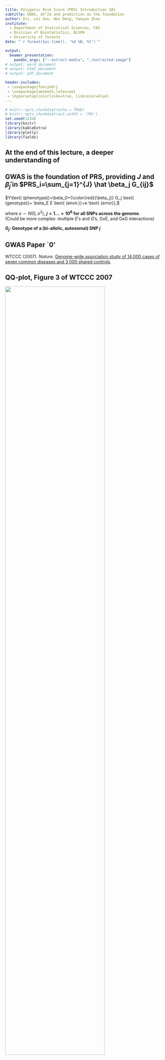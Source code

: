 ```yaml
---
title: Polygenic Risk Score (PRS) Introduction 101
subtitle: GWAS, $h^2$ and prediction as the foundation
author: Drs. Lei Sun, Wei Deng, Yanyan Zhao
institute:
  - Department of Statistical Sciences, FAS  
  - Division of Biostatistics, DLSPH  
  - University of Toronto    
date: "`r format(Sys.time(), '%d %B, %Y')`"

output: 
  beamer_presentation: 
    pandoc_args: ["--extract-media", "./extracted-image"]
# output: word_document
# output: html_document
# output: pdf_document

header-includes:
 - \usepackage{fancyhdr}
 - \usepackage{amsmath,latexsym}
 - \hypersetup{colorlinks=true, linkcolor=blue}
---
```


```r
# knitr::opts_chunk$set(echo = TRUE)
# knitr::opts_chunk$set(out.width = '70%') 
set.seed(1234) 
library(knitr)
library(kableExtra)
library(plotly)
library(fields) 
```

## At the end of this lecture, a **deeper** understanding of 
\begin{itemize}  
\item the multiple hypothesis testing issue inherent in GWAS  
\item the (high) variability inherent in $\hat \beta$, the $\beta$ estimates 
\item heritability $h^2$ as a function of both $\beta$ and MAF (and $\sigma^2$) 
\item  the `genetic effect size' of a SNP $= \beta^2 \cdot \mbox{MAF}\cdot(1-\mbox{MAF})$
\vspace{6pt} 
\item a conceptual PRS construction based on the ground truth, PRS.oracle
\item DIY ROC plotting and AUC calculation for a PRS-based prediction 
\end{itemize}

## GWAS is the foundation of PRS, providing $J$ and $\hat \beta_j$ in $PRS_i=\sum_{j=1}^{J} \hat \beta_j G_{ij}$  
$Y\text{ (phenotype)}=\beta_0+{\color{red}{\beta_j}} G_j \text{ (genotype)}+ \beta_E E \text{ (envir.)}+e \text{ (error)},$ 
\centerline{$\color{red}{H_0: \beta_j=0},$}  
\small
where $e\sim N(0, \sigma^2)$, **$j=1\ldots > 10^6$ for all SNPs across the genome**.  
\vspace{3pt}
\footnotesize
(Could be more complex: multiple $E's$ and $G$'s, GxE, and GxG interactions)  

\vspace{12pt}
\normalsize
**$G_j$: Genotype of a (bi-allelic, autosomal) SNP $j$**  
\small
\begin{itemize}
\item coded 0, 1 and 2 for $aa$, $Aa$ and $AA$    
\item $a=$ the reference allele  
\item $A=$ the alternative allele (often the minor allele with MAF of $p$)  
\item freq. of $aa$, $Aa$ and $AA$: $(1-p)^2$, $2p(1-p)$ and $p^2$ under HWE 
\end{itemize}

## GWAS Paper `0' 

WTCCC (2007). *Nature*. [Genome-wide association study of 14,000 cases of seven common diseases and 3,000 shared controls](https://pubmed.ncbi.nlm.nih.gov/17554300/). 
\vspace{6pt}
\small
\begin{itemize}
\item Phenotypes: Seven major diseases, e.g. Bipolar, Hypertension  
\item Samples: $\approx$ 2000 cases and (shared) 3000 controls for each disease  
\item SNPs: Affymetrix 500K  
\item Analyses: {\bf much effort on quality control (QC)}, simple association tests, novel imputation method. 
\item Results: 24 independent association signals at p-value $< 5\cdot 10^{-7}$ \scriptsize
\item[] almost all true positives based on previous or replication studies
\item[] Some of the loci confer risk for multiple diseases
\item[] 58 additional loci at $10^{-5}<$ p-value $<5\cdot 10^{-7}$
\end{itemize}

## \footnotesize  QQ-plot, Figure 3 of WTCCC 2007
![](https://utstat.toronto.edu/sun/art/fig-wtccc-fig3.png){width=80%}  
\vspace{6pt}

\tiny
Black: post-QC SNPs, MAF >1% and missing data rate <1%. SNPs at which the test statistic exceeds 30 are represented by triangles. (Most current GWASs: on the -log10(p-value) scale with no confidence band but with a main diagonal line.)   
Blue: excluding SNPs located in the regions of association listed in Table 3 ($< 5\cdot 10^{-7}$) (for BD: no visible effect on the plot, and for HT: no such SNPs).

## \footnotesize  Manhattan plot, Figure 4 of WTCCC 2007
![](https://utstat.toronto.edu/sun/art/fig-wtccc-fig4.png){height=90%}  

## \footnotesize  A refresher $Y$-on-$G$ association test  via simulation 
\tiny
```r
set.seed(101) 

nsample=1000; maf=0.2; beta=0.3; beta.0=0; sigma=1 # no E for simplicity
nG=rmultinom(1,size=nsample,prob=c((1-maf)^2,2*maf*(1-maf), maf^2)) # assume HWE
G=c(rep(0,nG[1]),rep(1,nG[2]),rep(2,nG[3]))
e=rnorm(nsample,mean=0,sd=sigma)
Y=beta.0+beta*G+e

boxplot(Y~G,main=paste("Y = ",beta.0, "+ ",beta,"*G + e",sep=""), ylab="Phenotype (Y)", xlab="Genotype (G)")
stripchart(Y~G,vertical=T,method="jitter",add=T,pch=20,col="gray")
title(line=0.5,paste("n=",nsample,", MAF=",maf,", sigma=",sigma, sep=""),cex.main=0.9)
```
  
## \footnotesize The true (solid) and fitted (dotted) regression lines
\tiny
```r
plot(G,Y,main=paste("Y = ",beta.0, "+ ",beta,"*G + e",sep=""), ylab="Phenotype (Y)", xlab="Genotype (G)", xlim=c(-.5,2.5))
title(line=0.5,paste("n=",nsample,", MAF=",maf,", sigma=",sigma, sep=""),cex.main=0.9)
fit=lm(Y~G)
abline(a=fit$coef[1],b=fit$coef[2],lty=2) # fitted regression (dotted) line
abline(a=beta.0,b=beta) # true regression (solid) line
fit$coef
```

## \footnotesize Quiz: \small difference between the same Y=0+0.3*G+e regression? 
\tiny
```r
set.seed(101)
par(mfrow=c(2,2))

# temp.function
temp.function.plot=function(seed,nsample,maf,beta, beta.0, sigma) 
{
  nG=rmultinom(1,size=nsample,prob=c((1-maf)^2,2*maf*(1-maf), maf^2)) 
  G=c(rep(0,nG[1]),rep(1,nG[2]),rep(2,nG[3]))
  e=rnorm(nsample,mean=0,sd=sigma)
  Y=beta.0+beta*G+e
  fit=lm(Y~G)
  plot(G,Y,main=paste("Y = ",beta.0, "+ ",beta,"*G + e",sep=""), ylab="", xlab=paste("beta.0.hat=",round(fit$coef[1],2), "(",round(summary(fit)$coefficients[1,2],2), ")", ", beta.hat=", round(fit$coef[2],2), "(",round(summary(fit)$coefficients[2,2],2), ")", sep=""),xlim=c(-.5,2.5))
  title(line=0.5,paste("n=",nsample,", MAF=",maf,", sigma=",sigma, sep=""),cex.main=0.9)
  abline(a=fit$coef[1],b=fit$coef[2],lty=2) # fitted regression (dotted) line
  abline(a=beta.0,b=beta) # true regression (solid) line
} 

# the reference plot
temp.function.plot(nsample=1000, maf=0.2, beta=0.3, beta.0=0, sigma=1)
# reduce the sample size from 1000 to 100
temp.function.plot(nsample=100,maf=0.2, beta=0.3, beta.0=0, sigma=1)
# reduce the MAF from 0.2 to 0.05
temp.function.plot(nsample=1000,maf=0.05, beta=0.3, beta.0=0, sigma=1)
# increase the sigma for the error term from 1 to 5
temp.function.plot(nsample=1000, maf=0.2, beta=0.3, beta.0=0, sigma=5)
```


## \footnotesize  What if $Y$ is binary for a case-control study?  

\footnotesize
A continuous trait: $E(Y)=\beta_0+\beta_j G_j$  (no $E$ for notation simplicity)    
\vspace{8pt}
A binary trait: $E(Y)=1\cdot\text{Prob}(Y=1)+0\cdot \text{Prob}(Y=0)=\text{Prob}(Y=1)$   
\vspace{8pt}

**Instead of studying $E(Y)=\text{Prob}(Y=1)$ directly, use a `smart' transformation, $g(E(Y))$,**   
$$logit(E(Y))=logit(\text{Prob}(Y=1))=log(\frac{\text{Prob}(Y=1)}{1-\text{Prob}(Y=1)}) \in (-\infty, \infty)$$  
\vspace{6pt}

**Logistic regression, a generalized linear model (GLM)**, 
$$g(E(Y))=logit(E(Y))=log(\frac{\text{Prob}(Y=1)}{1-\text{Prob}(Y=1)})=\beta_0+\beta_j G_j$$    
\vspace{6pt}

Interpretation: **$\beta$ is the logOR** and   
$$\text{Prob}(Y=1)=\frac{exp(\beta_0+\beta_j G_j)}{1+exp(\beta_0+\beta_j G_j)}$$  
  
## Binary trait simulation study (not discussed here)  
\vspace{2cm}

\centerline{\bf NOT easy!}
\vspace{2.5cm}

\small
We can use **a liability/threshold model** to create cases and controls from a continuous outcome, similar to a population-based case-control study using e.g. the UK Biobank data.

## Can we talk about $PRS_i=\sum_{j=1}^{J} \hat \beta_j G_{ij}$ now?    \hspace{2cm} NOT yet: \color{red}{A deeper understanding of GWAS is needed!}   

**Even determining $J$, the `top' associated/ranked SNPs, is not that simple!** Several complications:  
\vspace{12pt}  

\begin{itemize}
\item multiple hypothesis testing (mht; here)   
\item weak-moderate genetic effect size (low power; next)  
\item correlated tests (LD) (`power'?; a bit at the end)
\small
\item[] (many complex and interesting Qs, e.g. consider LD prior or post GWAS?)
\item ...
\end{itemize}

## mht: from $\alpha=0.05$ to $5\times 10^{-8}$, the genome-wide (GW) significance level
\small
Dudbridge and Gusnanto (2008). *Genetic Epidemiology*.  [Estimation of significance thresholds for genomewide association scans](https://www.ncbi.nlm.nih.gov/pmc/articles/PMC2573032/).    
$$g(E(Y))=\beta_0+\beta_j G_j; \:\:\: H_0:\beta_j=0\:\text{ for } j=1,\ldots\approx 10^6 \text{ SNPs}.$$    
  
- **$\alpha=0.05$: many `significant' SNPs per GWAS/family of tests**.  
- If all SNPs are not associated, p-values are Unif(0,1) distributed.  
  
- **$\alpha=5\times 10^{-8}$: family/GWAS-wise error rate (FWER) of 0.05**,
$$\text{Prob(at least one false positive SNP per GWAS)}\leq 0.05.$$

## An illustrative simulation study: no SNPs associated
\footnotesize
**Using $\alpha=0.05$ leads to 256 significant SNPs (all false positives) in this one single `GWAS.null'! \hspace{0.1cm} No significant findings at $\alpha=0.05/5000$**  

\tiny
```r
set.seed(101) 
nsample=1000; nsnp=5000 # less than 10^6 and no LD for now
G=matrix(-9,nrow = nsample,ncol = nsnp) # the genotype matrix
maf=runif(nsnp,min=0.05,max=0.5) # MAF randomly drawn from Unif(0,05,0.5) for simplicity
maf.hat=rep(-9,nsnp) 
nsnp.true=0 # number of truly associated SNPs
beta.true=0 # no effect to study type 1 error
beta=c(rep(beta.true,nsnp.true),rep(0,(nsnp-nsnp.true))) # beta vector
betaG=rep(0,nsample) # the initial beta*G vector  
for(j in 1:nsnp){ # using the loop function slows down the computation but adds clarity for teaching.
  nG=rmultinom(1,size=nsample,prob=c((1-maf[j])^2,2*maf[j]*(1-maf[j]), maf[j]^2))
  maf.hat[j]=(2*nG[3]+nG[2])/(2*nsample) # MAF estimated from the sample 
  G[,j]=sample(c(rep(0,nG[1]),rep(1,nG[2]),rep(2,nG[3]))) # shuffle the G; no LD
  betaG=betaG+beta[j]*G[,j]
}
beta.0=0;sigma=1;e=rnorm(nsample,mean=0,sd=sigma)
Y=beta.0+betaG+e # the phenotype vector
sum.stat=matrix(-9,nrow=nsnp,ncol=7)
colnames(sum.stat)=c("MAF", "MAF.hat", "beta", "beta.hat", "se", "Z.value", "p.value")
for(j in 1:nsnp){
  fit=lm(Y~G[,j]); sum.stat[j,]=c(maf[j],maf.hat[j], beta[j], summary(fit)$coefficients[2,])
}
sum(sum.stat[,"p.value"]<=0.05) # many "significant" SNPs in this one single "GWAS"
sum(sum.stat[,"p.value"]<=0.05/nsnp) # using the Bonferroni correction for FWER of 0.05
```

##
**Pay attention to the spread of $\hat \beta_j$ histogram (top-left plot)**   
\color{red}No association here, true $\beta_j=0$ for all SNPs.   
\vspace{12pt}

\tiny
```r
par(mfrow=c(2,2))
hist(sum.stat[,"beta.hat"],freq=F)
# use sample estimate but this is not strictly correct as 
# variance of beta.hat depends on n, sigma and MAF: sigma^2/(n*var(G))
# and MAFs for the simulated SNPs vary.
curve(dnorm(x,mean=0, sd=(sqrt(var(sum.stat[,"beta.hat"])))), add=T,lwd=2,col="blue")
hist(sum.stat[,"Z.value"],freq=F)
curve(dnorm(x,mean=0, sd=1), add=T,lwd=2,col="blue")
hist(sum.stat[,"p.value"],freq=F)
abline(h=1,col="blue")
plot(-log10((seq(1,nsnp,1)-0.5)/nsnp), -log10(sort(sum.stat[,"p.value"])),ylab="-log(p-value) Obs", xlab="-log(p-value) Exp",main="QQ-plot of p-value")
abline(0,1,lwd=2,col="blue")

sum.stat.null=sum.stat # save it for later comparison
```

## \footnotesize  Also pay attention to the uncertainty in MAF estimates
\vspace{6pt}

\tiny
```r
par(mfrow=c(1,2))
plot(maf,maf.hat,xlab="True MAF",ylab="MAF sample estimate",main="All SNPs")
abline(0,1,col="blue")
temp.index=which(maf<0.1)
#hist(maf[temp.index])
#plot(maf[temp.index],maf.hat[temp.index])
plot(maf[temp.index],maf.hat[temp.index],xlab="True MAF < 0.1",ylab="MAF sample estimate",main="Zoom-in: SNPs with MAF<10%")
abline(0,1,col="blue")
```

## An illustrative `polygenic' model simulation study 
\vspace{6pt}

10 out 5000 indep.\ SNPs with **varying `moderate-large' effects** are truly associated with $Y$ (**all $\beta=0.3$ but MAF vary**).       
\small
$$Y_i=\sum_{j=1}^{10} \beta_jG_{ij} + e, \text{ where } \beta_j=0.3$$ 
$$\text{ MAF} \sim \text{  Unif(0.05,0.5)}, \: e\sim N(0,1).$$  
\vspace{6pt}

\scriptsize
```r
nsnp.true=10 # number of truly associated SNPs
beta.true=0.3 # "large" effect (also MAF, the error term, and the sample size)
```
\vspace{6pt}

```r
set.seed(101) 
nsample=1000;nsnp=5000 
G=matrix(-9,nrow = nsample,ncol = nsnp)
maf=runif(nsnp,min=0.05,max=0.5)
maf.hat=rep(-9,nsnp)
nsnp.true=10; beta.true=0.3 # +-sign later
beta=c(rep(beta.true,nsnp.true),rep(0,(nsnp-nsnp.true)))
betaG=rep(0,nsample)
for(j in 1:nsnp){ 
  nG=rmultinom(1,size=nsample,prob=c((1-maf[j])^2,2*maf[j]*(1-maf[j]), maf[j]^2))
  maf.hat[j]=(2*nG[3]+nG[2])/(2*nsample)
  G[,j]=sample(c(rep(0,nG[1]),rep(1,nG[2]),rep(2,nG[3]))) # shuffle the G; no LD
  betaG=betaG+beta[j]*G[,j]
}
beta.0=0;sigma=1;e=rnorm(nsample,mean=0,sd=sigma) 
Y=beta.0+betaG+e

sum.stat=matrix(-9,nrow=nsnp,ncol=7)
colnames(sum.stat)=c("MAF", "MAF.hat", "beta", "beta.hat", "se", "Z.value", "p.value")
for(j in 1:nsnp){
  fit=lm(Y~G[,j])
  sum.stat[j,]=c(maf[j],maf.hat[j],beta[j],summary(fit)$coefficients[2,])
}
hist(Y,freq=F)
curve(dnorm(x,mean=mean(Y), sd=sqrt(var(Y))), add=T,lwd=2,col="blue")
```

## 
```r
par(mfrow=c(2,2))
hist(sum.stat[,"beta.hat"],freq=F)
curve(dnorm(x,mean=0, sd=(sqrt(var(sum.stat[,"beta.hat"])))), add=T,lwd=2,col="blue")
hist(sum.stat[,"Z.value"],freq=F)
curve(dnorm(x,mean=0, sd=1), add=T,lwd=2,col="blue")
hist(sum.stat[,"p.value"],freq=F)
abline(h=1,col="blue")
plot(-log10((seq(1,nsnp,1)-0.5)/nsnp), -log10(sort(sum.stat[,"p.value"])),ylab="-log(p-value) Obs", xlab="-log(p-value) Exp",main="QQ-plot of p-value")
abline(0,1,lwd=2,col="blue")
```

\vspace{12pt}
\scriptsize \bf N.B. Histogram and QQ-plot carry different types of information!

## A closer look at the histograms of $\hat \beta$ and $Z=\hat \beta/SE$  

\small \bf Trouble ahead: similar between the GWAS.PRS (top) and GWAS.null (bottom)
\vspace{12pt}

```r
par(mfrow=c(2,2))
hist(sum.stat[,"beta.hat"],freq=T,main="GWAS.PRS, the polygenic model",xlim=c(-0.4,0.4),xlab="beta.hat",nclass=20)
hist(sum.stat[,"Z.value"],freq=T,main="GWAS.PRS, the polygenic model",xlim=c(-4,6),xlab="Z.value",nclass=20)
hist(sum.stat.null[,"beta.hat"],freq=T,main="GWAS.null, the GWAS with no associated SNPs",xlim=c(-0.4,0.4),xlab="beta.hat",nclass=20)
hist(sum.stat.null[,"Z.value"],freq=T,main="GWAS.null, the GWAS with no associated SNPs",xlim=c(-4,6),xlab="Z.value",nclass=20)
```

## GWAS-type of summary statistics 
\tiny
```r
sum.stat[1:30,]
```

## \footnotesize  SNP1 output
\scriptsize 
```r
# SNP1 
summary(lm(Y~G[,1]))
```

## \footnotesize  SNP2 output
\scriptsize
```r
# SNP1 
summary(lm(Y~G[,2]))
```

## IF we knew which set of SNPs to include (getting into the PRS direction but not yet) 

\tiny  
```r
# not realistic: no GWAS needed if we already know which SNPs are associated!
summary(lm(Y~G[,1]+G[,2]+G[,3]+G[,4]+G[,5]+G[,6]+G[,7]+G[,8]+G[,9]+G[,10]))
```

## What kind of model (heritability, $h^2$) did we simulate?  
\footnotesize
$$Y=\sum_{j=1}^{10} \beta_jG_{j} + e, \text{ where } \beta_j=0.3, \: e\sim N(0,\sigma^2=1),$$  
**The MAF of the 10 truly associated SNPs**, ranging from 0.07 to 0.37: 
```r
round(maf[1:nsnp.true],2)
```
\vspace{12pt}  

\normalsize
**True (not estimated) heritability:** 
$${h^2} =\frac{V_G}{V_G+V_e}=\frac{0.321}{0.321+1}=24.3\%$$  
\vspace{6pt} 
\footnotesize
```r
V.G=sum(beta[1:nsnp.true]^2*(2*maf[1:nsnp.true]*(1-maf[1:nsnp.true])))
V.e=sigma^2
h2=V.G/(V.G+V.e)
round(c(V.G,V.e,h2),3)
```


## Analytical details for $h^2$ of this **simple** model  
(linear, fixed-effect, additive, no LD, no interaction)  
\vspace{6pt}

\small 
$$Y=\sum_{j=1} \beta_jG_{j} + e, \text{ where } \: e\sim N(0,\sigma^2).$$  
\normalsize
$$V_Y=Var(Y)=\sum_j \beta_j^2 Var(G_j) + \sigma^2=V_G+V_e,$$
\footnotesize
\begin{itemize}
\item $G_j$: $p_j$ as MAF for $A$
\item coded additively: $0=aa$, $1=Aa$ and $2=AA$
\item genotype frequency under HWE: $(1-p_j)^2$, $2p_j(1-p_j)$ and $p_j^2$ 
\item $E(G_j)=2p_j$; $Var(G_j)=2p_j(1-p_j)$  
\end{itemize}
\normalsize
$$\text{(narrow) } h^2=\frac{V_G}{V_G+V_e}=\frac{\sum_j \beta_j^2 Var(G_j)}{Var(Y)}=\frac{\color{red}{\sum_j \beta_j^2 2p_j(1-p_j)}}{\sum_j \beta_j^2 2p_j(1-p_j)+\sigma^2}.$$  

## Heritability of GWAS `loci', $h_j^2$ contributed by each individual, independent SNP $j$ in our case

$$\text{(narrow) } h_{j}^2=\frac{\color{red}{\beta_j^2 2p_j(1-p_j)}}{\sum_j \beta_j^2 2p_j(1-p_j)+\sigma^2}.$$  
\vspace{24pt}  

**$\beta_j=0.3$ for all 10 causal SNPs but MAFs differ:**
\scriptsize
```r
round(maf[1:nsnp.true],3) # beta=0.3 for all SNPs but maf differ
```
\vspace{12pt}  

\normalsize
**Thus, (true not estimated) SNP $h_j^2$'s differ:**
\scriptsize
```r
V.G.loci=beta[1:nsnp.true]^2*(2*maf[1:nsnp.true]*(1-maf[1:nsnp.true]))
V.G=sum(beta[1:nsnp.true]^2*maf[1:nsnp.true])
V.e=sigma^2 
h2.loci=V.G.loci/(V.G+V.e)
round(h2.loci,3) # h2 contributed by each individual SNP
```

## Worth repeating: What is the effect size of a SNP?  

**All 10 SNPs have $\beta=0.3$, but their (true not estimated) $h^2$ contributions vary**
\begin{itemize}
\item[] from 1\% (MAF=0.07, SNP2) 
\item[] to \hspace{7pt}  3.4\% (MAF=0.37, SNP3)
\end{itemize}
\vspace{8pt}

${\color{red}{\sum_j \beta_j^2 2p_j(1-p_j)}}$
\begin{itemize}
\item[] {\bf Effect interpretation depends on MAF (and also $\sigma^2$}).
\item[] $n$ comes in later when we try to find these SNPs using data. 
\end{itemize}
\vspace{8pt}

**In practice, $\beta_j$ must be estimated and **
\begin{itemize}
\item[] Large $n$ is then critical! 
\item[] MAF $p_j$ and $\sigma^2$ also need to be estimated.
\end{itemize}


## \footnotesize Connection with Explained Variatation (EV) and $R^2$ from regression  
(linear, fixed-effect, additive, no LD, no interaction)  
\small
$$Y=\sum_{j=1} \beta_jG_{j} + e, \text{ where } \: e\sim N(0,\sigma^2).$$ 
\vspace{12pt}
$$
\begin{aligned}
EV&=\frac{\text{variation of Y explained by G}}{\text{total variation of Y}}=\frac{Var(E(Y|G))}{Var(Y)}\\
&=\frac{\sum_j \beta_j^2 2p_j(1-p_j)}{\sum_j \beta_j^2 2p_j(1-p_j)+\sigma^2}=h^2.
\end{aligned}
$$
\vspace{18pt}
$$
\begin{aligned}
R^2&=\frac{SS_{explained}}{SS_{total}}=1-\frac{SS_{residual}}{SS_{total}}\\
&=1-\frac{\sum_i (y_i-\hat y_i)^2}{\sum_i (y_i-\bar y)^2} \approx h^2
\end{aligned}
$$

## Recall: multi-SNP regression **IF** we knew the true model 
\tiny  
```r
# not realistic: why GWAS if we already know which SNPs are associated
summary(lm(Y~G[,1]+G[,2]+G[,3]+G[,4]+G[,5]+G[,6]+G[,7]+G[,8]+G[,9]+G[,10]))
```

\normalsize
**\color{red}From multi-SNP to one-super-SNP (PRS) association!**

## **IF** we knew the true model, we can construct $PRS_{oracle}$
**Not realistic**: only to demonstrate the value of PRS **conceptually**.  
\small
$$PRS_{i,oracle}=\sum_{j=1}^{J=10} \beta_jG_{ij} + e, \text{ where } \beta_j=0.3$$  
\tiny
```r
PRS.oracle=rep(0,nsample)  # the PRS vector
for (i in 1:nsample) # for each individual i
  for (j in 1:nsnp.true) # sum over the J selected SNPs 
    PRS.oracle[i] = PRS.oracle[i]+beta[j]*G[i,j] 
par(mfrow=c(1,2))
hist(PRS.oracle) # not quite normal as J=10 here
plot(PRS.oracle,Y) # much more predictive than individual SNPs
```

## (Good) PRS is more significantly associated with the trait than one single SNP
\tiny
```r
par(mfrow=c(2,2))
plot(PRS.oracle,Y,main=paste("PRS.oracle"));abline(a=lm(Y~PRS.oracle)$coef[1],b=lm(Y~PRS.oracle)$coef[2],lty=2)
j=1
plot(G[,j],Y,main=paste("SNP 1, MAF=",round(sum.stat[j,"MAF"],2), sep=""),xlab="G of SNP1")
fit=lm(Y~G[,j]); abline(a=fit$coef[1],b=fit$coef[2],lty=2)
j=2
plot(G[,j],Y,main=paste("SNP 2, MAF=",round(sum.stat[j,"MAF"],2), sep=""),xlab="G of SNP2")
fit=lm(Y~G[,j]); abline(a=fit$coef[1],b=fit$coef[2],lty=2)
j=3
plot(G[,j],Y,main=paste("SNP 3, MAF=",round(sum.stat[j,"MAF"],2), sep=""),xlab="G of SNP3")
fit=lm(Y~G[,j]); abline(a=fit$coef[1],b=fit$coef[2],lty=2)
```

##  
\tiny  
```r
summary(lm(Y~PRS.oracle))
```
\vspace{12pt}

\normalsize
**\color{red}From PRS-based association to PRS-based prediction!**

## Standardization (STD) and a liability/threashold model
\tiny
```r
Y.STD=(Y-mean(Y))/sqrt(var(Y))
PRS.oracle.STD=(PRS.oracle-mean(PRS.oracle))/sqrt(var(PRS.oracle))
case.index=which(Y.STD>1);control.index=which(Y.STD<=1) # 1 is a subjective choice
c(length(Y[case.index]),length(Y[control.index])) # numbers of cases and controls
```

\tiny
```r
par(mfrow=c(1,3))
color.index=rep("black",nsample);color.index[case.index]="red" 
plot(PRS.oracle,Y,col=color.index)
abline(h=(1*sqrt(var(Y))+mean(Y)),col="grey")
abline(v=(sqrt(var(PRS.oracle))+mean(PRS.oracle)),col="blue")
plot(PRS.oracle.STD,Y,col=color.index)
abline(h=(1*sqrt(var(Y))+mean(Y)),col="grey")
abline(v=1,col="blue") 
plot(PRS.oracle.STD,Y.STD,col=color.index)
abline(h=1,col="grey")
abline(v=1,col="blue")
```
\vspace{6pt}

\small
\centerline{\bf higher $PRS_{oracle}$ $\Longrightarrow$ higher risk (proportionally more case)}   

## \footnotesize Quiz 

Standardization (STD) is often done in practice and should not change interpretation.

BUT, what are the potential pitfalls of STD?  

## Different perspective but the same idea: $PRS_{oracle}$'s of cases tend to be higher than $PRS_{orcale}$'s of controls
\tiny
```r
Y.cc=rep("0=Control",nsample); Y.cc[case.index]="1=Case"
boxplot(PRS.oracle.STD~Y.cc,main="",xlab="",col=c(rgb(0,0,0,0.1),rgb(1,0,0,0.1))) 
```

## Recall and mimic the illustrative plots (2 in 1)
![](https://utstat.toronto.edu/sun/art/fig-Wand-PRS_Illustration.png){width=50%}   
\vspace{12pt}

\tiny
```r
hist(PRS.oracle.STD[control.index],col=rgb(0,0,0,0.1),freq=F,breaks=7,xlim=c(-4,4),main="",xlab="")
curve(dnorm(x,mean=mean(PRS.oracle.STD[control.index]), sd=sqrt(var(PRS.oracle.STD[control.index]))), add=T,lwd=2,col="black")
title(main="Risk Score Distribution, stratified by control (black) and case (red)",xlab="Standardized PRS.oracle",cex.main=1.5) 
title(main="Higher PRS score group contains (predicts) higher case% (higher risk)",line=0.5,cex.main=1.5)
hist(PRS.oracle.STD[case.index],col=rgb(1,0,0,0.1),breaks=7,freq=F,add=T)
curve(dnorm(x,mean=mean(PRS.oracle.STD[case.index]), sd=sqrt(var(PRS.oracle.STD[case.index]))),add=T,lwd=2,col="red")
```

## \footnotesize Quiz:  
The standardized PRS.oracle value of an individual is 2.5. What is the **probability** of this individual having the disease/condition?  \small (Hint in the two histrograms below and **relative risk $\neq$ absolute risk!**)  
\vspace{12pt}

\tiny
```r
par(mfrow=c(1,2))
hist(PRS.oracle.STD[control.index],col=rgb(0,0,0,0.1),breaks=7,freq=F,xlim=c(-4,4),main="",xlab="Standardized PRS.oracle")
curve(dnorm(x,mean=mean(PRS.oracle.STD[control.index]), sd=sqrt(var(PRS.oracle.STD[control.index]))), add=T,lwd=2,col="black")
hist(PRS.oracle.STD[case.index],col=rgb(1,0,0,0.1),breaks=7,freq=F,add=T)
curve(dnorm(x,mean=mean(PRS.oracle.STD[case.index]), sd=sqrt(var(PRS.oracle.STD[case.index]))),add=T,lwd=2,col="red")

hist(PRS.oracle.STD[control.index],col=rgb(0,0,0,0.1),breaks=7,freq=T,xlim=c(-4,4),main="",xlab="Standardized PRS.oracle")
hist(PRS.oracle.STD[case.index],col=rgb(1,0,0,0.1),breaks=7,freq=T,add=T)
```


## \footnotesize Another related quiz:
\begin{itemize}
\item cases: individuals with the disease/condition  
\item controls: individuals without the disease/condition  
\item a test or a decision rule, say Covid-19 testing or PRS-based prediction (e.g. standardized PRS >3 predicting case) 
\item Sensitivity = e.g.\ 90\% 
\centerline{Sensitivity = Pr(positive test result|case)}
\item Specificity = e.g.\ 90\% 
\centerline{Specificity = Pr(negative test result|control)}
\end{itemize}
\vspace{12pt}

**Is it possible that** Pr(case|PRS>3) < 50\%?  
(hint: which information is missing from the above?)

## Towards ROC (receiver operating characteristic) curve and AUC (area under the curve), using our simulated data and PRS.oracle
```r
ncase=sum(Y.cc=="1=Case") # total number of cases
ncontrol=sum(Y.cc=="0=Control") # total number of controls
a=seq(4,-2.5,by=-0.5)
P=rep(-9,length(a));TP=rep(-9,length(a));FP=rep(-9,length(a))
sensitivity=rep(-9,length(a));specificity.1=rep(-9,length(a))
for (k in 1:length(a)) {
 PRS.threshold=a[k]
 P[k]=sum(PRS.oracle.STD>PRS.threshold) # number of Positives at this threshold
 TP[k]=sum(Y.cc[PRS.oracle.STD>PRS.threshold]=="1=Case") # True Positives
 FP[k]=sum(Y.cc[PRS.oracle.STD>PRS.threshold]=="0=Control") # False Positives
 sensitivity[k]=TP[k]/ncase # sensitivity, estimated by TP/ncase
 specificity.1[k]=FP[k]/ncontrol # 1-specificity, estimated by FP/ncontrol
}
plot(specificity.1,sensitivity,type="b",pch=20,col="blue",xlab="1 - Specificity = FP/ncontrols",ylab="Sensitivity = TP/ncases")
abline(0,1)
auc=0  
for (k in 2:length(a)) # Trapezoid's method height*(base1+base2)/2
  auc = auc + (sensitivity[k]+sensitivity[k-1])/2*(specificity.1[k]-specificity.1[k-1])
c("AUC of ROC.oracle=",round(auc,3))
```

## Undertanding each point on the ROC curve
\tiny
```r
plot(PRS.oracle.STD,Y.STD,col=color.index)
ncase=sum(Y.cc=="1=Case") # total number of cases
ncontrol=sum(Y.cc=="0=Control") # total number of controls
c(ncase,ncontrol)
PRS.threshold=1;abline(v=PRS.threshold,col="blue")  # threshold used to call a sample positive/case
P=sum(PRS.oracle.STD>PRS.threshold) # number of Positives at this threshold
TP=sum(Y.cc[PRS.oracle.STD>PRS.threshold]=="1=Case") # True Positives
FP=sum(Y.cc[PRS.oracle.STD>PRS.threshold]=="0=Control") # False Positives
c(P,TP,FP)
sensitivity=TP/ncase # sensitivity
specificity.1=FP/ncontrol # 1-specificity 
c(sensitivity,specificity.1) # ONE point on the ROC curve: (y=sensitivity=0.47,x=1-specificity=0.16)
```

## A few more (sensitivity vs. 1-specificity) points for ROC 
\tiny

```r
# increase the threshold: both sensitivity and 1-specificity decrease
PRS.threshold= -1.5
```
```r
P=sum(PRS.oracle.STD>PRS.threshold) # number of Positives at this threshold
TP=sum(Y.cc[PRS.oracle.STD>PRS.threshold]=="1=Case") # True Positives
FP=sum(Y.cc[PRS.oracle.STD>PRS.threshold]=="0=Control") # False Positives
c(P,TP,FP)
sensitivity=TP/ncase # sensitivity
specificity.1=FP/ncontrol # 1-specificity 
c(sensitivity,specificity.1) # ONE point on the ROC curve
```
\vspace{6pt}

```r
PRS.threshold=0
```
```r
P=sum(PRS.oracle.STD>PRS.threshold) # number of Positives at this threshold
TP=sum(Y.cc[PRS.oracle.STD>PRS.threshold]=="1=Case") # True Positives
FP=sum(Y.cc[PRS.oracle.STD>PRS.threshold]=="0=Control") # False Positives
c(P,TP,FP)
sensitivity=TP/ncase # sensitivity
specificity.1=FP/ncontrol # 1-specificity 
c(sensitivity,specificity.1) # ONE point on the ROC curve
```
\vspace{6pt}

```r
PRS.threshold=1.5
```
```r
P=sum(PRS.oracle.STD>PRS.threshold) # number of Positives at this threshold
TP=sum(Y.cc[PRS.oracle.STD>PRS.threshold]=="1=Case") # True Positives
FP=sum(Y.cc[PRS.oracle.STD>PRS.threshold]=="0=Control") # False Positives
c(P,TP,FP)
sensitivity=TP/ncase # sensitivity
specificity.1=FP/ncontrol # 1-specificity 
c(sensitivity,specificity.1) # ONE point on the ROC curve
```
\vspace{6pt}

```r
PRS.threshold=2
```
```r
P=sum(PRS.oracle.STD>PRS.threshold) # number of Positives at this threshold
TP=sum(Y.cc[PRS.oracle.STD>PRS.threshold]=="1=Case") # True Positives
FP=sum(Y.cc[PRS.oracle.STD>PRS.threshold]=="0=Control") # False Positives
c(P,TP,FP)
sensitivity=TP/ncase # sensitivity
specificity.1=FP/ncontrol # 1-specificity 
c(sensitivity,specificity.1) # ONE point on the ROC curve
```
\vspace{6pt}

```r
PRS.threshold=2.5  # Q: variability of these estimates?
```
```r
P=sum(PRS.oracle.STD>PRS.threshold) # number of Positives at this threshold
TP=sum(Y.cc[PRS.oracle.STD>PRS.threshold]=="1=Case") # True Positives
FP=sum(Y.cc[PRS.oracle.STD>PRS.threshold]=="0=Control") # False Positives
c(P,TP,FP)
sensitivity=TP/ncase # sensitivity
specificity.1=FP/ncontrol # 1-specificity 
c(sensitivity,specificity.1) # ONE point on the ROC curve
```

## Real-life ROC curves, e.g. 

![](https://utstat.toronto.edu/sun/art/fig-Badre2021-fig3.png){width=90%} 

\scriptsize
Figure 3 of Badre et al. (2021). *Journal of Human Genetics*. [Deep neural network improves the estimation of polygenic risk scores for breast cancer.](https://www.nature.com/articles/s10038-020-00832-7)  
\vspace{6pt}
**N.B. The classical logistic regression is competitive!**


## \color{red}{\bf Because}, 
$$ {\bf PRS_{i, oracle}}=\sum_{j=1}^{J=10} \beta_j(=0.3) G_{ij}\:\: \color{red}{\bf \text{\bf is NOT } PRS_{i, parctice}!}$$  

\begin{itemize}
\item $J$ is unknown, to be determined  
\item $\beta_j$ is unknown, to be estimated  
\item  $G_{ij}$ {\bf cannot be directly from the same data used to infer $J$ and $\beta_j$}.  
\item[] Otherwise: over-fitting/double-dipping/data-dredging/p-hacking/selection-bias!  
\item Not to mention LD and other considerations in real data settings.
\end{itemize}
\vspace{12pt}  

\centerline{\bf What's next: HOW to construct $\bf PRS_{practice}$ and do it CORRECTLY!}

## Recap the goal of this lecture: a **deeper** understanding of 

\begin{itemize}  
\item the multiple hypothesis testing issue inherent in GWAS  
\item the (high) variability inherent in $\hat \beta$, the $\beta$ estimates 
\item heritability $h^2$ as a function of both $\beta$ and MAF (and $\sigma^2$) 
\item  the `genetic effect size' of a SNP $= \beta^2 \cdot \mbox{MAF}\cdot(1-\mbox{MAF})$
\vspace{6pt} 
\item a conceptual PRS construction based on the ground truth, PRS.oracle
\item DIY ROC plotting and AUC calculation for a PRS-based prediction 
\end{itemize}
\vspace{1cm}

What's next: How to construct $PRS_{practice}$ and do it correctly and compare results using different $\alpha$ level.

